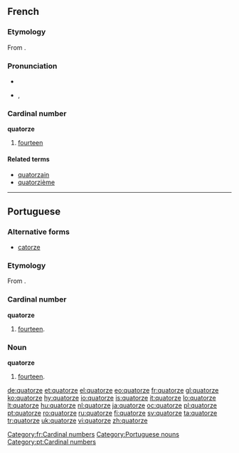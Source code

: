 ==French==

===Etymology===
From {{etyl|la|fr}} {{term|quattuordecim|lang=la}}.

===Pronunciation===
* {{audio|Fr-quatorze.ogg|audio}}
* {{IPA|lang=fr|/ka.tɔʁz/}}, {{SAMPA|/ka.tORz/}}

===Cardinal number===
'''quatorze'''

# [[fourteen]]

====Related terms====
* [[quatorzain]]
* [[quatorzième]]

[[Category:fr:Cardinal numbers]]

----

==Portuguese==
{{cardinalbox|pt|13|14|15|treze|quinze|ord=décimo quarto|wplink=Quatorze}}

===Alternative forms===
* [[catorze]]

===Etymology===
From {{etyl|la|pt}} {{term|quattuordecim|lang=la}}.

===Cardinal number===
'''quatorze'''

# [[fourteen]].

===Noun===
'''quatorze''' {{m}}

# [[fourteen]].

[[Category:Portuguese nouns]]
[[Category:pt:Cardinal numbers]]

[[de:quatorze]]
[[et:quatorze]]
[[el:quatorze]]
[[eo:quatorze]]
[[fr:quatorze]]
[[gl:quatorze]]
[[ko:quatorze]]
[[hy:quatorze]]
[[io:quatorze]]
[[is:quatorze]]
[[it:quatorze]]
[[lo:quatorze]]
[[lt:quatorze]]
[[hu:quatorze]]
[[nl:quatorze]]
[[ja:quatorze]]
[[oc:quatorze]]
[[pl:quatorze]]
[[pt:quatorze]]
[[ro:quatorze]]
[[ru:quatorze]]
[[fi:quatorze]]
[[sv:quatorze]]
[[ta:quatorze]]
[[tr:quatorze]]
[[uk:quatorze]]
[[vi:quatorze]]
[[zh:quatorze]]